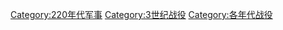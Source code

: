 [[Category:220年代军事|Category:220年代军事]]
[[Category:3世纪战役|Category:3世纪战役]]
[[Category:各年代战役|Category:各年代战役]]